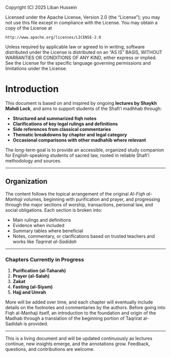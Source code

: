 ::: {.content-hidden}
Copyright (C) 2025 Liban Hussein

Licensed under the Apache License, Version 2.0 (the "License");
you may not use this file except in compliance with the License.
You may obtain a copy of the License at

    http://www.apache.org/licenses/LICENSE-2.0

Unless required by applicable law or agreed to in writing, software
distributed under the License is distributed on an "AS IS" BASIS,
WITHOUT WARRANTIES OR CONDITIONS OF ANY KIND, either express or implied.
See the License for the specific language governing permissions and
limitations under the License.
:::

# Introduction {#sec-intro}
This document is based on and inspired by ongoing **lectures by Shaykh Mahdi Lock**, and aims to support students of the Shafi'i madhhab through:

- **Structured and summarized fiqh notes**  
- **Clarifications of key legal rulings and definitions**  
- **Side references from classical commentaries**  
- **Thematic breakdowns by chapter and legal category**  
- **Occasional comparisons with other madhahib where relevant**  

The long-term goal is to provide an accessible, organized study companion for English-speaking students of sacred law, rooted in reliable Shafi'i methodology and sources.

---

## Organization

The content follows the topical arrangement of the original *Al-Fiqh al-Manhaji* volumes, beginning with purification and prayer, and progressing through the major sections of worship, transactions, personal law, and social obligations. Each section is broken into:

- Main rulings and definitions  
- Evidence when included  
- Summary tables where beneficial  
- Notes, commentary, or clarifications based on trusted teachers and works like *Taqrirat al-Sadidah*

---

### Chapters Currently in Progress

1. **Purification (al-Taharah)**  
2. **Prayer (al-Salah)**  
3. **Zakat**  
4. **Fasting (al-Siyam)**  
5. **Hajj and Umrah**

More will be added over time, and each chapter will eventually include details on the footnotes and commentaries by the authors. Before going into Fiqh al-Manhaji itself, an introduction to the foundation and origin of the Madhab through a translation of the beginning portion of Taqrirat al-Sadidah is provided.

---

::: {.callout-important title="Note"}
This is a living document and will be updated continuously as lectures continue, new insights emerge, and the annotations grow. Feedback, questions, and contributions are welcome.
:::

